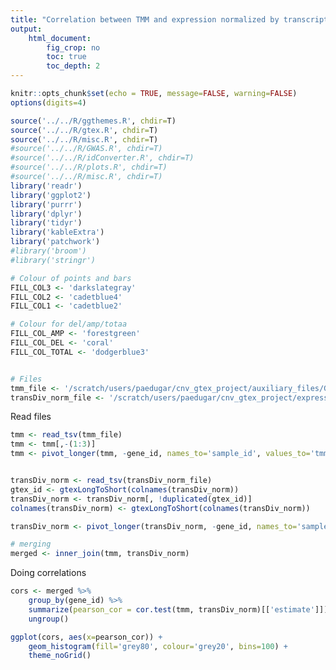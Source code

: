 ```yaml
---
title: "Correlation between TMM and expression normalized by transcriptome diversity"
output:
    html_document:
        fig_crop: no
        toc: true
        toc_depth: 2
---
```


```r
knitr::opts_chunk$set(echo = TRUE, message=FALSE, warning=FALSE)
options(digits=4)
```

```r
source('../../R/ggthemes.R', chdir=T)
source('../../R/gtex.R', chdir=T)
source('../../R/misc.R', chdir=T)
#source('../../R/GWAS.R', chdir=T)
#source('../../R/idConverter.R', chdir=T)
#source('../../R/plots.R', chdir=T)
#source('../../R/misc.R', chdir=T)
library('readr')
library('ggplot2')
library('purrr')
library('dplyr')
library('tidyr')
library('kableExtra')
library('patchwork')
#library('broom')
#library('stringr')
```

```r
# Colour of points and bars
FILL_COL3 <- 'darkslategray'
FILL_COL2 <- 'cadetblue4'
FILL_COL1 <- 'cadetblue2'

# Colour for del/amp/totaa
FILL_COL_AMP <- 'forestgreen'
FILL_COL_DEL <- 'coral'
FILL_COL_TOTAL <- 'dodgerblue3'


# Files
tmm_file <- '/scratch/users/paedugar/cnv_gtex_project/auxiliary_files/GTEx_Analysis_v8_eQTL_expression_matrices/Whole_Blood.v8.normalized_expression.bed.gz'
transDiv_norm_file <- '/scratch/users/paedugar/cnv_gtex_project/expression_matrices_transcriptomeDiversity_normalized/gtex_Whole_Blood.txt'
```


Read files

```r
tmm <- read_tsv(tmm_file)
tmm <- tmm[,-(1:3)]
tmm <- pivot_longer(tmm, -gene_id, names_to='sample_id', values_to='tmm')


transDiv_norm <- read_tsv(transDiv_norm_file)
gtex_id <- gtexLongToShort(colnames(transDiv_norm))
transDiv_norm <- transDiv_norm[, !duplicated(gtex_id)]
colnames(transDiv_norm) <- gtexLongToShort(colnames(transDiv_norm))

transDiv_norm <- pivot_longer(transDiv_norm, -gene_id, names_to='sample_id', values_to='transDiv_norm')

# merging
merged <- inner_join(tmm, transDiv_norm)

```


Doing correlations

```r
cors <- merged %>%
    group_by(gene_id) %>%
    summarize(pearson_cor = cor.test(tmm, transDiv_norm)[['estimate']]) %>%
    ungroup()

ggplot(cors, aes(x=pearson_cor)) +
    geom_histogram(fill='grey80', colour='grey20', bins=100) +
    theme_noGrid()
```




